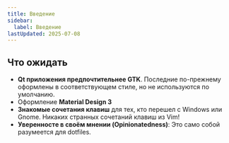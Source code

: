 ```yaml
---
title: Введение
sidebar:
  label: Введение
lastUpdated: 2025-07-08
---
```


## Что ожидать

- **Qt приложения предпочтительнее GTK**. Последние по-прежнему оформлены в соответствующем стиле, но не используются по умолчанию.
- Оформление **Material Design 3**
- **Знакомые сочетания клавиш** для тех, кто перешел с Windows или Gnome. Никаких странных сочетаний клавиш из Vim!
- **Уверенностe в своём мнении (Opinionatedness)**: Это само собой разумеется для dotfiles.
